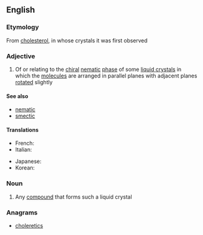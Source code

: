 ==English==

===Etymology===
From [[cholesterol]], in whose crystals it was first observed

===Adjective===
{{en-adj}}

# {{physics}} Of or relating to the [[chiral]] [[nematic]] [[phase]] of some [[liquid crystal]]s in which the [[molecule]]s are arranged in parallel planes with adjacent planes [[rotated]] slightly

====See also====
* [[nematic]]
* [[smectic]]

====Translations====
{{trans-top|relating to chiral nematic phase of crystals}}
* French: {{t+|fr|cholestérique}}
* Italian: {{t-|it|colesterico}}
{{trans-mid}}
* Japanese: {{t-|ja|コレステリック|tr=koresuterikku}}
* Korean: {{t-|ko|콜레스테릭|tr=kolleseuterik|sc=Hang}}
{{trans-bottom}}

===Noun===
{{en-noun}}

# Any [[compound]] that forms such a liquid crystal

===Anagrams===
* [[choleretics#English|choleretics]]